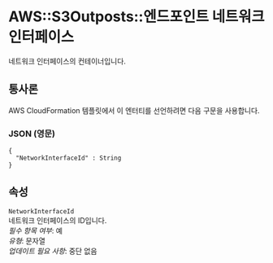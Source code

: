 # AWS::S3Outposts::엔드포인트 네트워크 인터페이스

네트워크 인터페이스의 컨테이너입니다.

## 통사론

AWS CloudFormation 템플릿에서 이 엔터티를 선언하려면 다음 구문을 사용합니다.

### JSON (영문)

```
{
  "NetworkInterfaceId" : String
}
```

## 속성

`NetworkInterfaceId`  
네트워크 인터페이스의 ID입니다.  
_필수 항목 여부_: 예  
_유형_: 문자열  
_업데이트 필요 사항_: 중단 없음
